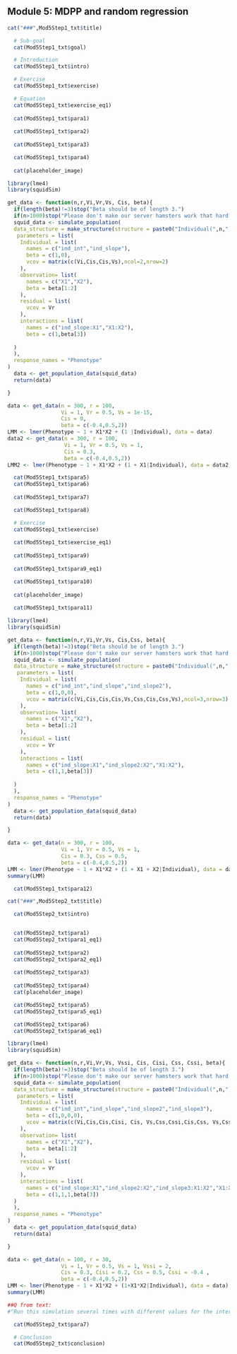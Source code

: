 
## Module 5: MDPP and random regression

```r
cat("###",Mod5Step1_txt$title)
```
```r
  # Sub-goal
  cat(Mod5Step1_txt$goal)

  # Introduction
  cat(Mod5Step1_txt$intro)

  # Exercise
  cat(Mod5Step1_txt$exercise)

  # Equation
  cat(Mod5Step1_txt$exercise_eq1)
  
  cat(Mod5Step1_txt$para1)
  
  cat(Mod5Step1_txt$para2)
  
  cat(Mod5Step1_txt$para3)

  cat(Mod5Step1_txt$para4)
  
  cat(placeholder_image)
```

```r
library(lme4)
library(squidSim)

get_data <- function(n,r,Vi,Vr,Vs, Cis, beta){
  if(length(beta)!=3)stop("Beta should be of length 3.")
  if(n>1000)stop("Please don't make our server hamsters work that hard..")
  squid_data <- simulate_population(
  data_structure = make_structure(structure = paste0("Individual(",n,")"), repeat_obs=r),
   parameters = list(
    Individual = list(
      names = c("ind_int","ind_slope"), 
      beta = c(1,0),
      vcov = matrix(c(Vi,Cis,Cis,Vs),ncol=2,nrow=2)
    ),
    observation= list(
      names = c("X1","X2"),
      beta = beta[1:2]
    ), 
    residual = list(
      vcov = Vr
    ),
    interactions = list(
      names = c("ind_slope:X1","X1:X2"),
      beta = c(1,beta[3])
      
  )
  ),
  response_names = "Phenotype"
)
  data <- get_population_data(squid_data)
  return(data)

}
```

```r
data <- get_data(n = 300, r = 100,  
                 Vi = 1, Vr = 0.5, Vs = 1e-15, 
                 Cis = 0, 
                 beta = c(-0.4,0.5,2))
LMM <- lmer(Phenotype ~ 1 + X1*X2 + (1 |Individual), data = data)
data2 <- get_data(n = 300, r = 100, 
                  Vi = 1, Vr = 0.5, Vs = 1, 
                  Cis = 0.3, 
                  beta = c(-0.4,0.5,2))
LMM2 <- lmer(Phenotype ~ 1 + X1*X2 + (1 + X1|Individual), data = data2)
```

```r
  cat(Mod5Step1_txt$para5)
  cat(Mod5Step1_txt$para6)
    
  cat(Mod5Step1_txt$para7)

  cat(Mod5Step1_txt$para8)

  # Exercise
  cat(Mod5Step1_txt$exercise)
  
  cat(Mod5Step1_txt$exercise_eq1)
  
  cat(Mod5Step1_txt$para9)
  
  cat(Mod5Step1_txt$para9_eq1)

  cat(Mod5Step1_txt$para10)
  
  cat(placeholder_image)
  
  cat(Mod5Step1_txt$para11)

```
```r
library(lme4)
library(squidSim)

get_data <- function(n,r,Vi,Vr,Vs, Cis,Css, beta){
  if(length(beta)!=3)stop("Beta should be of length 3.")
  if(n>1000)stop("Please don't make our server hamsters work that hard..")
  squid_data <- simulate_population(
  data_structure = make_structure(structure = paste0("Individual(",n,")"), repeat_obs=r),
   parameters = list(
    Individual = list(
      names = c("ind_int","ind_slope","ind_slope2"), 
      beta = c(1,0,0),
      vcov = matrix(c(Vi,Cis,Cis,Cis,Vs,Css,Cis,Css,Vs),ncol=3,nrow=3)
    ),
    observation= list(
      names = c("X1","X2"),
      beta = beta[1:2]
    ), 
    residual = list(
      vcov = Vr
    ),
    interactions = list(
      names = c("ind_slope:X1","ind_slope2:X2","X1:X2"),
      beta = c(1,1,beta[3])
      
  )
  ),
  response_names = "Phenotype"
)
  data <- get_population_data(squid_data)
  return(data)

}
```

```r
data <- get_data(n = 300, r = 100,  
                 Vi = 1, Vr = 0.5, Vs = 1, 
                 Cis = 0.3, Css = 0.5,
                 beta = c(-0.4,0.5,2))
LMM <- lmer(Phenotype ~ 1 + X1*X2 + (1 + X1 + X2|Individual), data = data)
summary(LMM)
```

```r
  cat(Mod5Step1_txt$para12)
```
```r
cat("###",Mod5Step2_txt$title)
```
```r
  cat(Mod5Step2_txt$intro)


  cat(Mod5Step2_txt$para1)
  cat(Mod5Step2_txt$para1_eq1)
  
  cat(Mod5Step2_txt$para2)
  cat(Mod5Step2_txt$para2_eq1)
  
  cat(Mod5Step2_txt$para3)
  
  cat(Mod5Step2_txt$para4)
  cat(placeholder_image)

  cat(Mod5Step2_txt$para5)
  cat(Mod5Step2_txt$para5_eq1)
```

```r
  cat(Mod5Step2_txt$para6)
  cat(Mod5Step2_txt$para6_eq1)

```

```r
library(lme4)
library(squidSim)

get_data <- function(n,r,Vi,Vr,Vs, Vssi, Cis, Cisi, Css, Cssi, beta){
  if(length(beta)!=3)stop("Beta should be of length 3.")
  if(n>1000)stop("Please don't make our server hamsters work that hard..")
  squid_data <- simulate_population(
  data_structure = make_structure(structure = paste0("Individual(",n,")"), repeat_obs=r),
   parameters = list(
    Individual = list(
      names = c("ind_int","ind_slope","ind_slope2","ind_slope3"), 
      beta = c(1,0,0,0),
      vcov = matrix(c(Vi,Cis,Cis,Cisi, Cis, Vs,Css,Cssi,Cis,Css, Vs,Cssi,Cisi,Cssi,Cssi,Vssi),ncol=4,nrow=4)
    ),
    observation= list(
      names = c("X1","X2"),
      beta = beta[1:2]
    ), 
    residual = list(
      vcov = Vr
    ),
    interactions = list(
      names = c("ind_slope:X1","ind_slope2:X2","ind_slope3:X1:X2","X1:X2"),
      beta = c(1,1,1,beta[3])
  )
  ),
  response_names = "Phenotype"
)
  data <- get_population_data(squid_data)
  return(data)

}
```

```r
data <- get_data(n = 100, r = 30, 
                 Vi = 1, Vr = 0.5, Vs = 1, Vssi = 2,
                 Cis = 0.3, Cisi = 0.2, Css = 0.5, Cssi = -0.4 , 
                 beta = c(-0.4,0.5,2))
LMM <- lmer(Phenotype ~ 1 + X1*X2 + (1+X1*X2|Individual), data = data)
summary(LMM)

```

```r
##Q from text:
#"Run this simulation several times with different values for the interaction term and the covariance terms. Where does the interaction term create the most phenotypic variance and how do covariances affect this?"

  cat(Mod5Step2_txt$para7)

  # Conclusion
  cat(Mod5Step2_txt$conclusion)
```

